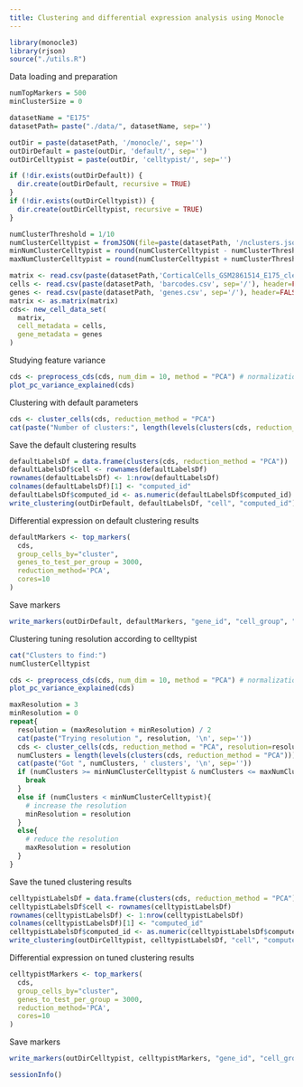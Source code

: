 ```yaml
---
title: Clustering and differential expression analysis using Monocle
---
```


```r
library(monocle3)
library(rjson)
source("./utils.R")
```

Data loading and preparation

```r
numTopMarkers = 500
minClusterSize = 0

datasetName = "E175"
datasetPath= paste("./data/", datasetName, sep='')

outDir = paste(datasetPath, '/monocle/', sep='')
outDirDefault = paste(outDir, 'default/', sep='')
outDirCelltypist = paste(outDir, 'celltypist/', sep='')

if (!dir.exists(outDirDefault)) {
  dir.create(outDirDefault, recursive = TRUE)
}
if (!dir.exists(outDirCelltypist)) {
  dir.create(outDirCelltypist, recursive = TRUE)
}

numClusterThreshold = 1/10
numClusterCelltypist = fromJSON(file=paste(datasetPath, '/nclusters.json', sep=''))$nclusters
minNumClusterCelltypist = round(numClusterCelltypist - numClusterThreshold*numClusterCelltypist)
maxNumClusterCelltypist = round(numClusterCelltypist + numClusterThreshold*numClusterCelltypist)
```

```r
matrix <- read.csv(paste(datasetPath,'CorticalCells_GSM2861514_E175_cleaned.csv', sep='/'), header=TRUE, row.names=1)
cells <- read.csv(paste(datasetPath, 'barcodes.csv', sep='/'), header=FALSE, row.names=1)
genes <- read.csv(paste(datasetPath, 'genes.csv', sep='/'), header=FALSE, row.names=1)
matrix <- as.matrix(matrix)
cds<- new_cell_data_set(
  matrix,
  cell_metadata = cells,
  gene_metadata = genes
)
```

Studying feature variance

```r
cds <- preprocess_cds(cds, num_dim = 10, method = "PCA") # normalization
plot_pc_variance_explained(cds)
```

Clustering with default parameters

```r
cds <- cluster_cells(cds, reduction_method = "PCA")
cat(paste("Number of clusters:", length(levels(clusters(cds, reduction_method = "PCA")))))
```

Save the default clustering results

```r
defaultLabelsDf = data.frame(clusters(cds, reduction_method = "PCA"))
defaultLabelsDf$cell <- rownames(defaultLabelsDf)
rownames(defaultLabelsDf) <- 1:nrow(defaultLabelsDf)
colnames(defaultLabelsDf)[1] <- "computed_id"
defaultLabelsDf$computed_id <- as.numeric(defaultLabelsDf$computed_id)
write_clustering(outDirDefault, defaultLabelsDf, "cell", "computed_id")
```


Differential expression on default clustering results

```r
defaultMarkers <- top_markers(
  cds,
  group_cells_by="cluster",
  genes_to_test_per_group = 3000,
  reduction_method='PCA',
  cores=10
)
```

Save markers

```r
write_markers(outDirDefault, defaultMarkers, "gene_id", "cell_group", "marker_test_p_value", FALSE, numTopMarkers)
```

Clustering tuning resolution according to celltypist

```r
cat("Clusters to find:")
numClusterCelltypist
```

```r
cds <- preprocess_cds(cds, num_dim = 10, method = "PCA") # normalization
plot_pc_variance_explained(cds)
```

```r
maxResolution = 3
minResolution = 0
repeat{
  resolution = (maxResolution + minResolution) / 2
  cat(paste("Trying resolution ", resolution, '\n', sep=''))
  cds <- cluster_cells(cds, reduction_method = "PCA", resolution=resolution)
  numClusters = length(levels(clusters(cds, reduction_method = "PCA")))
  cat(paste("Got ", numClusters, ' clusters', '\n', sep=''))
  if (numClusters >= minNumClusterCelltypist & numClusters <= maxNumClusterCelltypist){
    break
  }
  else if (numClusters < minNumClusterCelltypist){
    # increase the resolution
    minResolution = resolution
  }
  else{
    # reduce the resolution
    maxResolution = resolution
  }
}
```


Save the tuned clustering results

```r
celltypistLabelsDf = data.frame(clusters(cds, reduction_method = "PCA"))
celltypistLabelsDf$cell <- rownames(celltypistLabelsDf)
rownames(celltypistLabelsDf) <- 1:nrow(celltypistLabelsDf)
colnames(celltypistLabelsDf)[1] <- "computed_id"
celltypistLabelsDf$computed_id <- as.numeric(celltypistLabelsDf$computed_id)
write_clustering(outDirCelltypist, celltypistLabelsDf, "cell", "computed_id")
```

Differential expression on tuned clustering results

```r
celltypistMarkers <- top_markers(
  cds,
  group_cells_by="cluster",
  genes_to_test_per_group = 3000,
  reduction_method='PCA',
  cores=10
)
```

Save markers

```r
write_markers(outDirCelltypist, celltypistMarkers, "gene_id", "cell_group", "marker_test_p_value", FALSE, numTopMarkers)
```

```r
sessionInfo()
```
